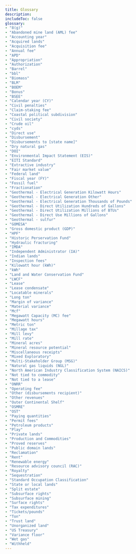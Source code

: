 ```yaml
---
title: Glossary
description:
includeToc: false
glossary:
- "8(g)"
- "Abandoned mine land (AML) fee"
- "Accounting year"
- "Acquired lands"
- "Acquisition fee"
- "Annual fee"
- "APD"
- "Appropriation"
- "Authorization"
- "Barrel"
- "bbl"
- "Biomass"
- "BLM"
- "BOEM"
- "Bonus"
- "BSEE"
- "Calendar year (CY)"
- "Civil penalties"
- "Claim-staking fee"
- "Coastal political subdivision"
- "Civil society"
- "Crude oil"
- "cyds"
- "Direct use"
- "Disbursement"
- "Disbursements to [state name]"
- "Dry natural gas"
- "DOI"
- "Environmental Impact Statement (EIS)"
- "EITI Standard"
- "Extractive industry"
- "Fair market value"
- "Federal land"
- "Fiscal year (FY)"
- "Fossil fuel"
- "Fractionation"
- "Geothermal - Electrical Generation Kilowatt Hours"
- "Geothermal - Electrical Generation Other"
- "Geothermal - Electrical Generation Thousands of Pounds"
- "Geothermal - Direct Utilization Hundreds of Gallons"
- "Geothermal - Direct Utilization Millions of BTUs"
- "Geothermal - Direct Use Millions of Gallons"
- "Geothermal - sulfur"
- "GOMESA"
- "Gross domestic product (GDP)"
- "HPF"
- "Historic Perservation Fund"
- "Hydraulic fracturing"
- "IMDA"
- "Independent Administrator (IA)"
- "Indian lands"
- "Inspection fees"
- "Kilowatt hour (kWh)"
- "kWh"
- "Land and Water Conservation Fund"
- "LWCF"
- "Lease"
- "Lease condensate"
- "Locatable minerals"
- "Long ton"
- "Margin of variance"
- "Material variance"
- "Mcf"
- "Megawatt Capacity (MC) fee"
- "Megawatt hours"
- "Metric ton"
- "Millage tax"
- "Mill levy"
- "Mill rate"
- "Mineral acres"
- "Mineral resource potential"
- "Miscellaneous receipts"
- "Mixed Exploratory"
- "Multi-Stakeholder Group (MSG)"
- "Natural gas liquids (NGL)"
- "North American Industry Classification System (NAICS)"
- "Not tied to commodity"
- "Not tied to a lease"
- "ONRR"
- "Operating fee"
- "Other (disbursements recipient)"
- "Other revenues"
- "Outer Continental Shelf"
- "OSMRE"
- "OST"
- "Paying quantities"
- "Permit fees"
- "Petroleum products"
- "Play"
- "Private lands"
- "Production and Commodities"
- "Proved reserves"
- "Public domain lands"
- "Reclamation"
- "Rent"
- "Renewable energy"
- "Resource advisory council (RAC)"
- "Royalty"
- "Sequestration"
- "Standard Occupation Classification"
- "State or local lands"
- "Split estate"
- "Subsurface rights"
- "Subsurface mining"
- "Surface rights"
- "Tax expenditures"
- "Tickets/pounds"
- "Ton"
- "Trust land"
- "Unorganized land"
- "US Treasury"
- "Variance floor"
- "Wet gas"
- "Withheld"
---
```


<GlossaryTerms
  location={props.location}
  title="Glossary"
  disclaimer="<p>The definitions in this glossary are simplified. Some definitions are specific to the agency in their usage. None of the definitions takes precedence over laws, legislation, regulations, contracts, or specific interpretations or rulings.</p><p>This glossary defines many commonly used terms and acronyms but isn’t a full list. To request changes to terms on this list, or to suggest new terms be added, email <a href='mailto: nrrd@onrr.gov'>nrrd@onrr.gov</a>.</p>" />
